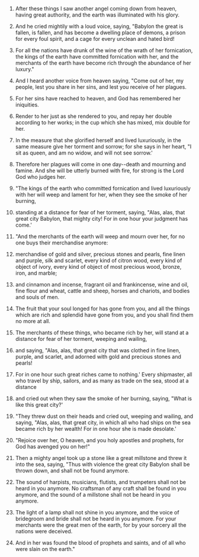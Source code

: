 
1. After these things I saw another angel coming down from heaven, having great authority, and the earth was illuminated with his glory.

2. And he cried mightily with a loud voice, saying, "Babylon the great is fallen, is fallen, and has become a dwelling place of demons, a prison for every foul spirit, and a cage for every unclean and hated bird!

3. For all the nations have drunk of the wine of the wrath of her fornication, the kings of the earth have committed fornication with her, and the merchants of the earth have become rich through the abundance of her luxury."

4. And I heard another voice from heaven saying, "Come out of her, my people, lest you share in her sins, and lest you receive of her plagues.

5. For her sins have reached to heaven, and God has remembered her iniquities.

6. Render to her just as she rendered to you, and repay her double according to her works; in the cup which she has mixed, mix double for her.

7. In the measure that she glorified herself and lived luxuriously, in the same measure give her torment and sorrow; for she says in her heart, "I sit as queen, and am no widow, and will not see sorrow.'

8. Therefore her plagues will come in one day--death and mourning and famine. And she will be utterly burned with fire, for strong is the Lord God who judges her.

9. "The kings of the earth who committed fornication and lived luxuriously with her will weep and lament for her, when they see the smoke of her burning,

10. standing at a distance for fear of her torment, saying, "Alas, alas, that great city Babylon, that mighty city! For in one hour your judgment has come.'

11. "And the merchants of the earth will weep and mourn over her, for no one buys their merchandise anymore:

12. merchandise of gold and silver, precious stones and pearls, fine linen and purple, silk and scarlet, every kind of citron wood, every kind of object of ivory, every kind of object of most precious wood, bronze, iron, and marble;

13. and cinnamon and incense, fragrant oil and frankincense, wine and oil, fine flour and wheat, cattle and sheep, horses and chariots, and bodies and souls of men.

14. The fruit that your soul longed for has gone from you, and all the things which are rich and splendid have gone from you, and you shall find them no more at all.

15. The merchants of these things, who became rich by her, will stand at a distance for fear of her torment, weeping and wailing,

16. and saying, "Alas, alas, that great city that was clothed in fine linen, purple, and scarlet, and adorned with gold and precious stones and pearls!

17. For in one hour such great riches came to nothing.' Every shipmaster, all who travel by ship, sailors, and as many as trade on the sea, stood at a distance

18. and cried out when they saw the smoke of her burning, saying, "What is like this great city?'

19. "They threw dust on their heads and cried out, weeping and wailing, and saying, "Alas, alas, that great city, in which all who had ships on the sea became rich by her wealth! For in one hour she is made desolate.'

20. "Rejoice over her, O heaven, and you holy apostles and prophets, for God has avenged you on her!"

21. Then a mighty angel took up a stone like a great millstone and threw it into the sea, saying, "Thus with violence the great city Babylon shall be thrown down, and shall not be found anymore.

22. The sound of harpists, musicians, flutists, and trumpeters shall not be heard in you anymore. No craftsman of any craft shall be found in you anymore, and the sound of a millstone shall not be heard in you anymore.

23. The light of a lamp shall not shine in you anymore, and the voice of bridegroom and bride shall not be heard in you anymore. For your merchants were the great men of the earth, for by your sorcery all the nations were deceived.

24. And in her was found the blood of prophets and saints, and of all who were slain on the earth."


